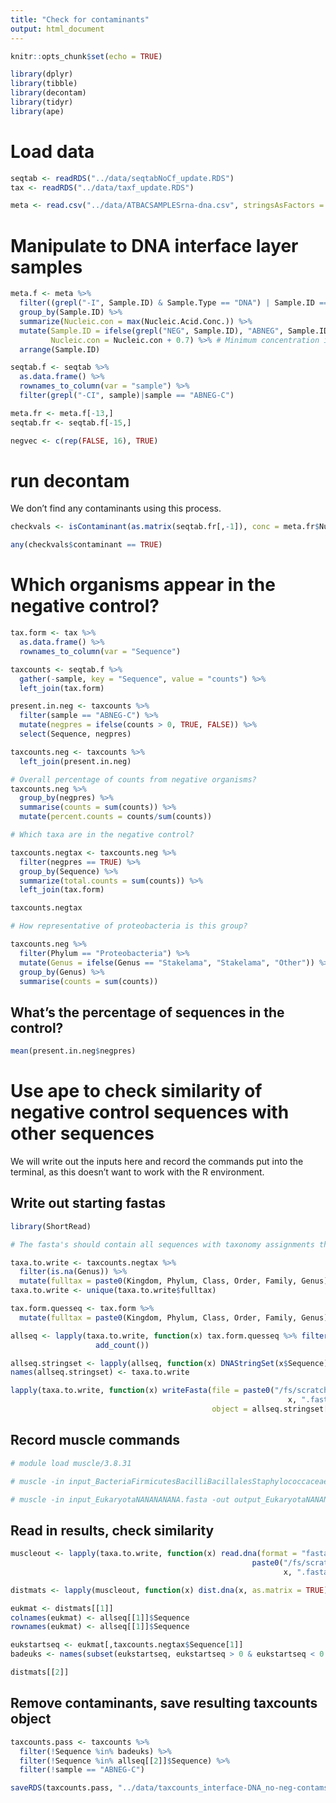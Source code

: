 ```yaml
---
title: "Check for contaminants"
output: html_document
---
```


```r
knitr::opts_chunk$set(echo = TRUE)

library(dplyr)
library(tibble)
library(decontam)
library(tidyr)
library(ape)
```

# Load data

```r
seqtab <- readRDS("../data/seqtabNoCf_update.RDS")
tax <- readRDS("../data/taxf_update.RDS")

meta <- read.csv("../data/ATBACSAMPLESrna-dna.csv", stringsAsFactors = F)
```

# Manipulate to DNA interface layer samples

```r
meta.f <- meta %>%
  filter((grepl("-I", Sample.ID) & Sample.Type == "DNA") | Sample.ID == "AB014-NEG") %>%
  group_by(Sample.ID) %>%
  summarize(Nucleic.con = max(Nucleic.Acid.Conc.)) %>%
  mutate(Sample.ID = ifelse(grepl("NEG", Sample.ID), "ABNEG", Sample.ID),
         Nucleic.con = Nucleic.con + 0.7) %>% # Minimum concentration is -.6, decontam only accepts positive []
  arrange(Sample.ID)

seqtab.f <- seqtab %>%
  as.data.frame() %>%
  rownames_to_column(var = "sample") %>%
  filter(grepl("-CI", sample)|sample == "ABNEG-C")

meta.fr <- meta.f[-13,]
seqtab.fr <- seqtab.f[-15,]

negvec <- c(rep(FALSE, 16), TRUE)
```

# run decontam

We don't find any contaminants using this process.
```r
checkvals <- isContaminant(as.matrix(seqtab.fr[,-1]), conc = meta.fr$Nucleic.con, neg = negvec)

any(checkvals$contaminant == TRUE)
```

# Which organisms appear in the negative control?

```r
tax.form <- tax %>%
  as.data.frame() %>%
  rownames_to_column(var = "Sequence")

taxcounts <- seqtab.f %>%
  gather(-sample, key = "Sequence", value = "counts") %>%
  left_join(tax.form) 

present.in.neg <- taxcounts %>%
  filter(sample == "ABNEG-C") %>%
  mutate(negpres = ifelse(counts > 0, TRUE, FALSE)) %>%
  select(Sequence, negpres)
```

```r
taxcounts.neg <- taxcounts %>%
  left_join(present.in.neg)

# Overall percentage of counts from negative organisms?
taxcounts.neg %>%
  group_by(negpres) %>%
  summarise(counts = sum(counts)) %>%
  mutate(percent.counts = counts/sum(counts))

# Which taxa are in the negative control?

taxcounts.negtax <- taxcounts.neg %>%
  filter(negpres == TRUE) %>%
  group_by(Sequence) %>%
  summarize(total.counts = sum(counts)) %>%
  left_join(tax.form)

taxcounts.negtax
```

```r
# How representative of proteobacteria is this group?

taxcounts.neg %>%
  filter(Phylum == "Proteobacteria") %>%
  mutate(Genus = ifelse(Genus == "Stakelama", "Stakelama", "Other")) %>%
  group_by(Genus) %>%
  summarise(counts = sum(counts))
```

## What's the percentage of sequences in the control?

```r
mean(present.in.neg$negpres)
```

# Use ape to check similarity of negative control sequences with other sequences

We will write out the inputs here and record the commands put into the terminal, as this doesn't want to work with the R environment.

## Write out starting fastas

```r
library(ShortRead)

# The fasta's should contain all sequences with taxonomy assignments that are the same as the contaminants that are not fully labelled.

taxa.to.write <- taxcounts.negtax %>%
  filter(is.na(Genus)) %>%
  mutate(fulltax = paste0(Kingdom, Phylum, Class, Order, Family, Genus)) 
taxa.to.write <- unique(taxa.to.write$fulltax)

tax.form.quesseq <- tax.form %>%
  mutate(fulltax = paste0(Kingdom, Phylum, Class, Order, Family, Genus)) 

allseq <- lapply(taxa.to.write, function(x) tax.form.quesseq %>% filter(fulltax == x) %>% select(Sequence) %>%
                   add_count())

allseq.stringset <- lapply(allseq, function(x) DNAStringSet(x$Sequence))
names(allseq.stringset) <- taxa.to.write

lapply(taxa.to.write, function(x) writeFasta(file = paste0("/fs/scratch/PAS1479/atbac/muscle-fastqs/input_",
                                                              x, ".fasta"), 
                                             object = allseq.stringset[[x]]))
```

## Record muscle commands

```r
# module load muscle/3.8.31

# muscle -in input_BacteriaFirmicutesBacilliBacillalesStaphylococcaceaeNA.fasta -out output_BacteriaFirmicutesBacilliBacillalesStaphylococcaceaeNA.fasta

# muscle -in input_EukaryotaNANANANANA.fasta -out output_EukaryotaNANANANANA.fasta
```

## Read in results, check similarity

```r
muscleout <- lapply(taxa.to.write, function(x) read.dna(format = "fasta",
                                                      paste0("/fs/scratch/PAS1479/atbac/muscle-fastqs/output_",
                                                             x, ".fasta")))

distmats <- lapply(muscleout, function(x) dist.dna(x, as.matrix = TRUE))

```

```r
eukmat <- distmats[[1]]
colnames(eukmat) <- allseq[[1]]$Sequence
rownames(eukmat) <- allseq[[1]]$Sequence

eukstartseq <- eukmat[,taxcounts.negtax$Sequence[1]]
badeuks <- names(subset(eukstartseq, eukstartseq > 0 & eukstartseq < 0.03))

distmats[[2]]
```

## Remove contaminants, save resulting taxcounts object

```r
taxcounts.pass <- taxcounts %>%
  filter(!Sequence %in% badeuks) %>%
  filter(!Sequence %in% allseq[[2]]$Sequence) %>%
  filter(!sample == "ABNEG-C")

saveRDS(taxcounts.pass, "../data/taxcounts_interface-DNA_no-neg-contams.RDS")
```